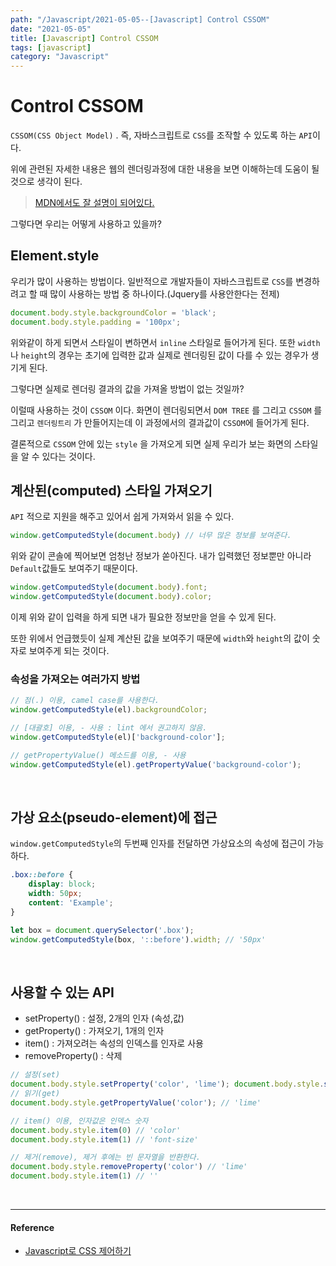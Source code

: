 ---
path: "/Javascript/2021-05-05--[Javascript] Control CSSOM"
date: "2021-05-05"
title: [Javascript] Control CSSOM
tags: [javascript]
category: "Javascript"
---

# Control CSSOM

`CSSOM(CSS Object Model)` . 즉, 자바스크립트로 `CSS`를 조작할 수 있도록 하는 `API`이다.
<br/>

위에 관련된 자세한 내용은 웹의 렌더링과정에 대한 내용을 보면 이해하는데 도움이 될 것으로 생각이 된다.
<br/>

> [MDN에서도 잘 설명이 되어있다.](https://developer.mozilla.org/ko/docs/Web/API/CSS_Object_Model)

그렇다면 우리는 어떻게 사용하고 있을까?
<br/>

## Element.style

우리가 많이 사용하는 방법이다.
일반적으로 개발자들이 자바스크립트로 `CSS`를 변경하려고 할 때 많이 사용하는 방법 중 하나이다.(Jquery를 사용안한다는 전제)
<br/>

```js
document.body.style.backgroundColor = 'black';
document.body.style.padding = '100px';
```

위와같이 하게 되면서 스타일이 변하면서 `inline` 스타일로 들어가게 된다.
또한 `width`나 `height`의 경우는 초기에 입력한 값과 실제로 렌더링된 값이 다를 수 있는 경우가 생기게 된다.
<br/>

그렇다면 실제로 렌더링 결과의 값을 가져올 방법이 없는 것일까?
<br/>

이럴때 사용하는 것이 `CSSOM` 이다. 화면이 렌더링되면서 `DOM TREE` 를 그리고 `CSSOM` 를 그리고 `렌더링트리` 가 만들어지는데 이 과정에서의 결과값이 `CSSOM`에 들어가게 된다.
<br/>

결론적으로 `CSSOM` 안에 있는 `style` 을 가져오게 되면 실제 우리가 보는 화면의 스타일을 알 수 있다는 것이다.
<br/>

## 계산된(computed) 스타일 가져오기

`API` 적으로 지원을 해주고 있어서 쉽게 가져와서 읽을 수 있다.

```js
window.getComputedStyle(document.body) // 너무 많은 정보를 보여준다.
```

위와 같이 콘솔에 찍어보면 엄청난 정보가 쏟아진다. 내가 입력했던 정보뿐만 아니라 `Default`값들도 보여주기 때문이다.

```js
window.getComputedStyle(document.body).font;
window.getComputedStyle(document.body).color;
```

이제 위와 같이 입력을 하게 되면 내가 필요한 정보만을 얻을 수 있게 된다.
<br/>

또한 위에서 언급했듯이 실제 계산된 값을 보여주기 때문에 `width`와 `height`의 값이 숫자로 보여주게 되는 것이다.
<br/>

### 속성을 가져오는 여러가지 방법

```js
// 점(.) 이용, camel case를 사용한다.
window.getComputedStyle(el).backgroundColor;

// [대괄호] 이용, - 사용 : lint 에서 권고하지 않음.
window.getComputedStyle(el)['background-color'];

// getPropertyValue() 메소드를 이용, - 사용
window.getComputedStyle(el).getPropertyValue('background-color');
```

<br/>

## 가상 요소(pseudo-element)에 접근

`window.getComputedStyle`의 두번째 인자를 전달하면 가상요소의 속성에 접근이 가능하다.

```css
.box::before {
    display: block;
    width: 50px;
    content: 'Example';
}
```

```js
let box = document.querySelector('.box');
window.getComputedStyle(box, '::before').width; // '50px'
```

<br/>

## 사용할 수 있는 API

- setProperty() : 설정, 2개의 인자 (속성,값)
- getProperty() : 가져오기, 1개의 인자
- item() : 가져오려는 속성의 인덱스를 인자로 사용
- removeProperty() : 삭제

```js
// 설정(set)
document.body.style.setProperty('color', 'lime'); document.body.style.setProperty('font-size', '16px'); // - 를 사용한것에 주목!
// 읽기(get)
document.body.style.getPropertyValue('color'); // 'lime'

// item() 이용, 인자값은 인덱스 숫자
document.body.style.item(0) // 'color'
document.body.style.item(1) // 'font-size'

// 제거(remove), 제거 후에는 빈 문자열을 반환한다.
document.body.style.removeProperty('color') // 'lime'
document.body.style.item(1) // ''
```

<br/>

---

#### Reference

- [Javascript로 CSS 제어하기](http://ibrahimovic.tistory.com/56)
